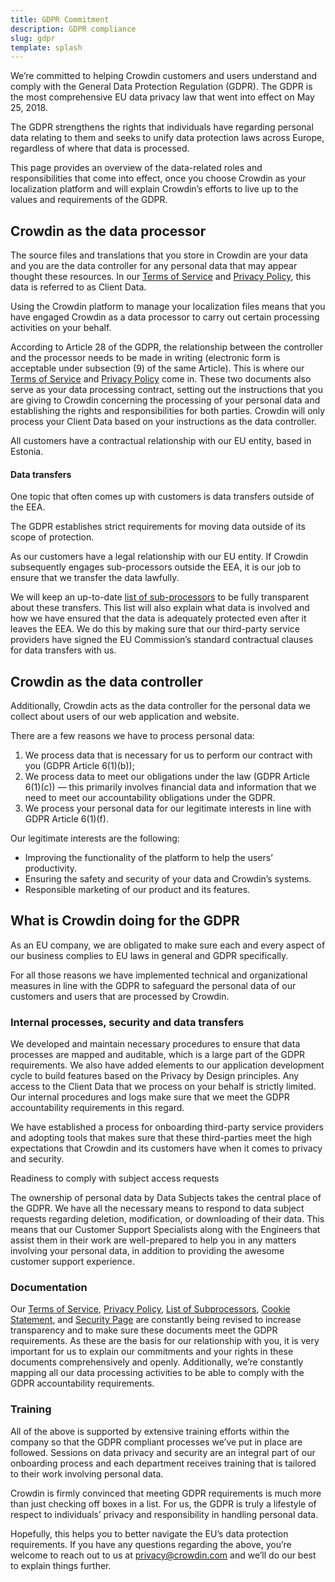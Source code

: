 ```yaml
---
title: GDPR Commitment
description: GDPR compliance
slug: gdpr
template: splash
---
```


We’re committed to helping Crowdin customers and users understand and comply with the General Data Protection Regulation (GDPR). The GDPR is the most comprehensive EU data privacy law that went into effect on May 25, 2018.

The GDPR strengthens the rights that individuals have regarding personal data relating to them and seeks to unify data protection laws across Europe, regardless of where that data is processed.

This page provides an overview of the data-related roles and responsibilities that come into effect, once you choose Crowdin as your localization platform and will explain Crowdin’s efforts to live up to the values and requirements of the GDPR.

## Crowdin as the data processor

The source files and translations that you store in Crowdin are your data and you are the data controller for any personal data that may appear thought these resources. In our [Terms of Service](/terms/) and [Privacy Policy](/privacy-policy/), this data is referred to as Client Data.

Using the Crowdin platform to manage your localization files means that you have engaged Crowdin as a data processor to carry out certain processing activities on your behalf.

According to Article 28 of the GDPR, the relationship between the controller and the processor needs to be made in writing (electronic form is acceptable under subsection (9) of the same Article). This is where our [Terms of Service](/terms/) and [Privacy Policy](/privacy-policy/) come in. These two documents also serve as your data processing contract, setting out the instructions that you are giving to Crowdin concerning the processing of your personal data and establishing the rights and responsibilities for both parties. Crowdin will only process your Client Data based on your instructions as the data controller.

All customers have a contractual relationship with our EU entity, based in Estonia.

#### Data transfers

One topic that often comes up with customers is data transfers outside of the EEA.

The GDPR establishes strict requirements for moving data outside of its scope of protection.

As our customers have a legal relationship with our EU entity. If Crowdin subsequently engages sub-processors outside the EEA, it is our job to ensure that we transfer the data lawfully.

We will keep an up-to-date [list of sub-processors](/sub-processors/) to be fully transparent about these transfers. This list will also explain what data is involved and how we have ensured that the data is adequately protected even after it leaves the EEA. We do this by making sure that our third-party service providers have signed the EU Commission’s standard contractual clauses for data transfers with us.

## Crowdin as the data controller

Additionally, Crowdin acts as the data controller for the personal data we collect about users of our web application and website.

There are a few reasons we have to process personal data:

1.  We process data that is necessary for us to perform our contract with you (GDPR Article 6(1)(b));
2.  We process data to meet our obligations under the law (GDPR Article 6(1)(c)) — this primarily involves financial data and information that we need to meet our accountability obligations under the GDPR.
3.  We process your personal data for our legitimate interests in line with GDPR Article 6(1)(f).

Our legitimate interests are the following:

- Improving the functionality of the platform to help the users’ productivity.
- Ensuring the safety and security of your data and Crowdin’s systems.
- Responsible marketing of our product and its features.  

## What is Crowdin doing for the GDPR

As an EU company, we are obligated to make sure each and every aspect of our business complies to EU laws in general and GDPR specifically.

For all those reasons we have implemented technical and organizational measures in line with the GDPR to safeguard the personal data of our customers and users that are processed by Crowdin.

### Internal processes, security and data transfers

We developed and maintain necessary procedures to ensure that data processes are mapped and auditable, which is a large part of the GDPR requirements. We also have added elements to our application development cycle to build features based on the Privacy by Design principles. Any access to the Client Data that we process on your behalf is strictly limited. Our internal procedures and logs make sure that we meet the GDPR accountability requirements in this regard.

We have established a process for onboarding third-party service providers and adopting tools that makes sure that these third-parties meet the high expectations that Crowdin and its customers have when it comes to privacy and security.

Readiness to comply with subject access requests

The ownership of personal data by Data Subjects takes the central place of the GDPR. We have all the necessary means to respond to data subject requests regarding deletion, modification, or downloading of their data. This means that our Customer Support Specialists along with the Engineers that assist them in their work are well-prepared to help you in any matters involving your personal data, in addition to providing the awesome customer support experience.

### Documentation

Our [Terms of Service](/terms/), [Privacy Policy](/privacy-policy/), [List of Subprocessors](/sub-processors/), [Cookie Statement](/cookies/), and [Security Page](https://crowdin.com/page/security) are constantly being revised to increase transparency and to make sure these documents meet the GDPR requirements. As these are the basis for our relationship with you, it is very important for us to explain our commitments and your rights in these documents comprehensively and openly. Additionally, we’re constantly mapping all our data processing activities to be able to comply with the GDPR accountability requirements.

### Training

All of the above is supported by extensive training efforts within the company so that the GDPR compliant processes we’ve put in place are followed. Sessions on data privacy and security are an integral part of our onboarding process and each department receives training that is tailored to their work involving personal data.

Crowdin is firmly convinced that meeting GDPR requirements is much more than just checking off boxes in a list. For us, the GDPR is truly a lifestyle of respect to individuals’ privacy and responsibility in handling personal data.

Hopefully, this helps you to better navigate the EU’s data protection requirements. If you have any questions regarding the above, you’re welcome to reach out to us at [privacy@crowdin.com](mailto:privacy@crowdin.com) and we’ll do our best to explain things further.
